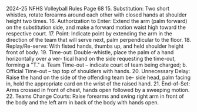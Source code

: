 2024-25 NFHS Volleyball Rules Page 68 15. Substitution: Two short whistles, rotate forearms around each other with closed hands at shoulder height two times. 16. Authorization to Enter: Extend the arm (palm forward) on the substitution side, and make a forward motion waist high toward the respective court. 17. Point: Indicate point by extending the arm in the direction of the team that will serve next, palm perpendicular to the floor. 18. Replay/Re-serve: With fisted hands, thumbs up, and held shoulder height front of body. 19. Time-out: Double-whistle, place the palm of a hand horizontally over a ver- tical hand on the side requesting the time-out, forming a "T." a. Team Time-out – indicate court of team being charged; b. Official Time-out – tap top of shoulders with hands. 20. Unnecessary Delay: Raise the hand on the side of the offending team be- side head, palm facing in, hold the appropriate card on the wrist of the raised hand. 21. End-of-Set: Arms crossed in front of chest, hands open followed by a sweeping motion. 22. Teams Change Courts: Raise forearms and swing right arm in front of the body and the left arm in back of the body with hands open.
